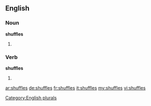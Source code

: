 ==English==

===Noun===
'''shuffles'''

# {{plural of|shuffle}}

===Verb===
'''shuffles'''
# {{third-person singular of|shuffle}}

[[Category:English plurals]]

[[ar:shuffles]]
[[de:shuffles]]
[[fr:shuffles]]
[[it:shuffles]]
[[my:shuffles]]
[[vi:shuffles]]